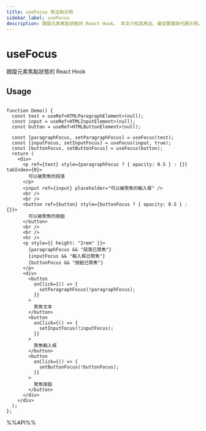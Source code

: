 ```yaml
---
title: useFocus 用法與示例
sidebar_label: useFocus
description: 跟蹤元素焦點狀態的 React Hook。 本文介紹其用法、最佳實踐與代碼示例。
---
```

# useFocus

跟蹤元素焦點狀態的 React Hook

## Usage

```tsx live

function Demo() {
  const text = useRef<HTMLParagraphElement>(null);
  const input = useRef<HTMLInputElement>(null);
  const button = useRef<HTMLButtonElement>(null);

  const [paragraphFocus, setParagraphFocus] = useFocus(text);
  const [inputFocus, setInputFocus] = useFocus(input, true);
  const [buttonFocus, setButtonFocus] = useFocus(button);
  return (
    <div>
      <p ref={text} style={paragraphFocus ? { opacity: 0.5 } : {}} tabIndex={0}>
        可以被聚焦的段落
      </p>
      <input ref={input} placeholder="可以被聚焦的輸入框" />
      <br />
      <br />
      <button ref={button} style={buttonFocus ? { opacity: 0.5 } : {}}>
        可以被聚焦的按鈕
      </button>
      <br />
      <br />
      <hr />
      <p style={{ height: "2rem" }}>
        {paragraphFocus && "段落已聚焦"}
        {inputFocus && "輸入框已聚焦"}
        {buttonFocus && "按鈕已聚焦"}
      </p>
      <div>
        <button
          onClick={() => {
            setParagraphFocus(!paragraphFocus);
          }}
        >
          聚焦文本
        </button>
        <button
          onClick={() => {
            setInputFocus(!inputFocus);
          }}
        >
          聚焦輸入框
        </button>
        <button
          onClick={() => {
            setButtonFocus(!buttonFocus);
          }}
        >
          聚焦按鈕
        </button>
      </div>
    </div>
  );
};

```

%%API%%